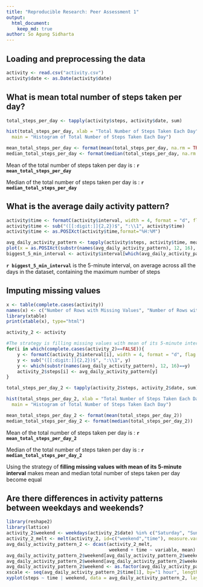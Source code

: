 ```yaml
---
title: "Reproducible Research: Peer Assessment 1"
output: 
  html_document: 
    keep_md: true
author: So Agung Sidharta
---
```



## Loading and preprocessing the data
```r
activity <- read.csv("activity.csv")
activity$date <- as.Date(activity$date)
```


## What is mean total number of steps taken per day?
```r
total_steps_per_day <- tapply(activity$steps, activity$date, sum)

hist(total_steps_per_day, xlab = "Total Number of Steps Taken Each Day", 
  main = "Histogram of Total Number of Steps Taken Each Day")

mean_total_steps_per_day <- format(mean(total_steps_per_day, na.rm = TRUE))
median_total_steps_per_day <- format(median(total_steps_per_day, na.rm = TRUE))
```

Mean of the total number of steps taken per day is : <b>`r mean_total_steps_per_day`</b>

Median of the total number of steps taken per day is : <b>`r median_total_steps_per_day`</b>


## What is the average daily activity pattern?
```r
activity$time <- formatC(activity$interval, width = 4, format = "d", flag = "0")
activity$time <- sub("([[:digit:]]{2,2})$", ":\\1", activity$time) 
activity$time <- as.POSIXct(activity$time,format="%H:%M")

avg_daily_activity_pattern <- tapply(activity$steps, activity$time, mean, na.rm = TRUE)
plot(x = as.POSIXct(substr(names(avg_daily_activity_pattern), 12, 16), format="%H:%M"), y = avg_daily_activity_pattern, type = "l",main="Average Daily Activity Pattern",ylab="Number of Steps",xlab="Time")
biggest_5_min_interval <- activity$interval[which(avg_daily_activity_pattern==max(avg_daily_activity_pattern))]
```

<b>`r biggest_5_min_interval`</b> is the 5-minute interval, on average across all the days in the dataset, containing the maximum number of steps


## Imputing missing values
```r
x <- table(complete.cases(activity))
names(x) <- c("Number of Rows with Missing Values", "Number of Rows without Missing Values")
library(xtable)
print(xtable(x), type="html")

activity_2 <- activity

#The strategy is filling missing values with mean of its 5-minute interval
for(i in which(complete.cases(activity_2)==FALSE)){
    y <- formatC(activity_2$interval[i], width = 4, format = "d", flag = "0")
    y <- sub("([[:digit:]]{2,2})$", ":\\1", y)
    y <- which(substr(names(avg_daily_activity_pattern), 12, 16)==y)
    activity_2$steps[i] <- avg_daily_activity_pattern[y]
}

total_steps_per_day_2 <- tapply(activity_2$steps, activity_2$date, sum)

hist(total_steps_per_day_2, xlab = "Total Number of Steps Taken Each Day", 
  main = "Histogram of Total Number of Steps Taken Each Day")

mean_total_steps_per_day_2 <- format(mean(total_steps_per_day_2))
median_total_steps_per_day_2 <- format(median(total_steps_per_day_2))
```

Mean of the total number of steps taken per day is : <b>`r mean_total_steps_per_day_2`</b>

Median of the total number of steps taken per day is : <b>`r median_total_steps_per_day_2`</b>

Using the strategy of <b>filling missing values with mean of its 5-minute interval</b> makes mean and median total number of steps taken per day become equal


## Are there differences in activity patterns between weekdays and weekends?
```r
library(reshape2)
library(lattice)
activity_2$weekend <- weekdays(activity_2$date) %in% c("Saturday", "Sunday")
activity_2_melt <- melt(activity_2, id=c("weekend","time"), measure.vars = c("steps"))
avg_daily_activity_pattern_2 <- dcast(activity_2_melt, 
                                      weekend + time ~ variable, mean)
avg_daily_activity_pattern_2$weekend[avg_daily_activity_pattern_2$weekend==TRUE] <- "weekend"
avg_daily_activity_pattern_2$weekend[avg_daily_activity_pattern_2$weekend==FALSE] <- "weekday"
avg_daily_activity_pattern_2$weekend <- as.factor(avg_daily_activity_pattern_2$weekend)
xscale <- seq(avg_daily_activity_pattern_2$time[1], by="1 hour", length=25)
xyplot(steps ~ time | weekend, data = avg_daily_activity_pattern_2, layout = c(1, 2), type = "l", ylab = "Number of steps", xlab = "Interval", main = "Comparison of Activity Patterns between Weekdays and Weekends", scales = list(x = list(at=xscale,labels=format(xscale,"%H:%M"),rot=90)))
```